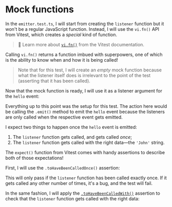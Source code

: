 # Mock functions

<EpicVideo url="https://www.epicweb.dev/workshops/mocking-techniques-in-vitest/functions/mock-functions/solution" />

In the `emitter.test.ts`, I will start from creating the `listener` function but it won't be a regular JavaScript function. Instead, I will use the `vi.fn()` API from Vitest, which creates a _special_ kind of function.

<CodeFile file="emitter.test.ts" range="5" />

> 📜 Learn more about [`vi.fn()`](https://vitest.dev/api/vi.html#vi-fn) from the Vitest documentation.

Calling `vi.fn()` returns a function imbued with superpowers, one of which is the ability to know when and how it is being called!

> Note that for this test, I will create an _empty_ mock function because what the listener itself does is irrelevant to the point of the test (asserting that it has been called).

Now that the mock function is ready, I will use it as a listener argument for the `hello` event:

<CodeFile file="emitter.test.ts" range="7" />

Everything up to this point was the setup for this test. The action here would be calling the `.emit()` method to emit the `hello` event because the listeners are only called when the respective event gets emitted.

<CodeFile file="emitter.test.ts" range="8" />

I expect two things to happen once the `hello` event is emitted:

1. The `listener` function gets called, and gets called _once_;
1. The `listener` function gets called with the right data—the `'John'` string.

The `expect()` function from Vitest comes with handy assertions to describe both of those expectations!

First, I will use the `.toHaveBeenCalledOnce()` assertion:

<CodeFile file="emitter.test.ts" range="10" />

This will only pass if the `listener` function has been called exactly once. If it gets called any other number of times, it's a bug, and the test will fail.

In the same fashion, I will apply the [`.toHaveBeenCalledWith()`](https://vitest.dev/api/expect.html#tohavebeencalledwith) assertion to check that the `listener` function gets called with the right data:

<CodeFile file="emitter.test.ts" range="11" />
